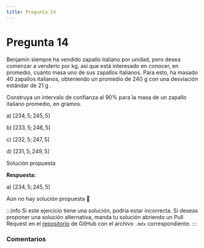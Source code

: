 ```yaml
---
title: Pregunta 14
---
```



# Pregunta 14

<div className="exercise">
Benjamín siempre ha vendido zapallo italiano por unidad, pero desea comenzar a venderlo por kg, así que está interesado en conocer, en promedio, cuánto masa uno de sus zapallos italianos. Para esto, ha masado 40 zapallos italianos, obteniendo un promedio de 240 g con una desviación estándar de 21 g .

Construya un intervalo de confianza al $90 \%$ para la masa de un zapallo italiano promedio, en gramos.

a) $[234,5 ; 245,5]$

b) $[233,5 ; 246,5]$

c) $[232,5 ; 247,5]$

d) $[231,5 ; 249,5]$
</div>

<MDXDetails>
<summary>Solución propuesta</summary>

<div className="exercise">

**Respuesta:**

a) $[234,5 ; 245,5]$

Aún no hay solución propuesta 🥲
</div>

:::info
Si este ejercicio tiene una solución, podría estar incorrecta. Si deseas proponer una solución alternativa, manda tu solución abriendo
un Pull Request en el [repositorio](https://github.com/crow-rojas/apuntes-fundamentals/pulls) de GitHub con el archivo
`.mdx` correspondiente.
:::

</MDXDetails>

### Comentarios

<Disqus
  url="https://crow-rojas.github.io/apuntes-fundamentals/docs/mathematics/probability-and-statistics/exercises/2023-2/p14"
  identifier="docs/mathematics/probability-and-statistics/exercises/2023-2/p14"
  title="2023-2 Probabilidades y Estadística - Pregunta 14"
/>
